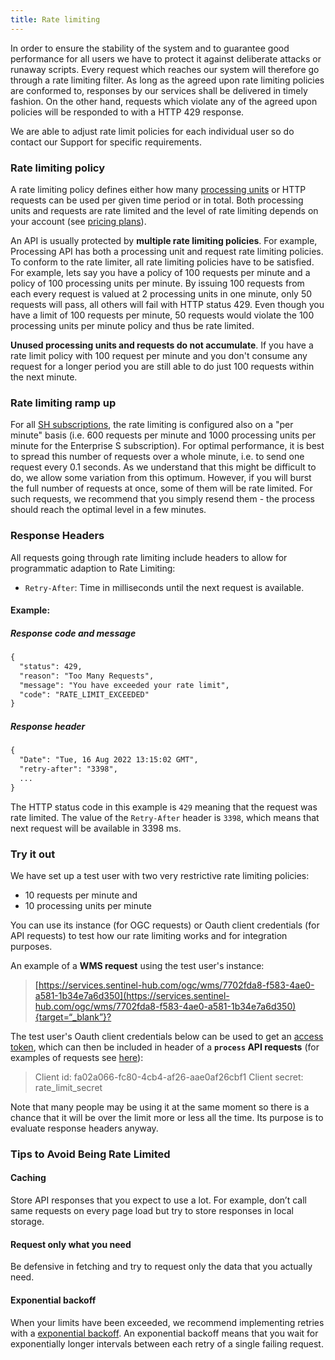 ```yaml
---
title: Rate limiting
---
```


In order to ensure the stability of the system and to guarantee good
performance for all users we have to protect it against deliberate
attacks or runaway scripts. Every request which reaches our system will
therefore go through a rate limiting filter. As long as the agreed upon
rate limiting policies are conformed to, responses by our services shall
be delivered in timely fashion. On the other hand, requests which
violate any of the agreed upon policies will be responded to with a HTTP
429 response.

We are able to adjust rate limit policies for each individual user so do
contact our Support for specific requirements.

### Rate limiting policy

A rate limiting policy defines either how many [processing
units](/APIs/SentinelHub/Overview/ProcessingUnit.qmd) or HTTP requests
can be used per given time period or in total. Both processing units and
requests are rate limited and the level of rate limiting depends on your
account (see [pricing
plans](https://www.sentinel-hub.com/pricing/){target="_blank"}).

An API is usually protected by **multiple rate limiting policies**. For
example, Processing API has both a processing unit and request rate
limiting policies. To conform to the rate limiter, all rate limiting
policies have to be satisfied. For example, lets say you have a policy
of 100 requests per minute and a policy of 100 processing units per
minute. By issuing 100 requests from each every request is valued at 2
processing units in one minute, only 50 requests will pass, all others
will fail with HTTP status 429. Even though you have a limit of 100
requests per minute, 50 requests would violate the 100 processing units
per minute policy and thus be rate limited.

**Unused processing units and requests do not accumulate**. If you have
a rate limit policy with 100 request per minute and you don\'t consume
any request for a longer period you are still able to do just 100
requests within the next minute.

### Rate limiting ramp up

For all [SH
subscriptions](https://www.sentinel-hub.com/pricing/){target="_blank"},
the rate limiting is configured also on a \"per minute\" basis (i.e. 600
requests per minute and 1000 processing units per minute for the
Enterprise S subscription). For optimal performance, it is best to
spread this number of requests over a whole minute, i.e. to send one
request every 0.1 seconds. As we understand that this might be difficult
to do, we allow some variation from this optimum. However, if you will
burst the full number of requests at once, some of them will be rate
limited. For such requests, we recommend that you simply resend them -
the process should reach the optimal level in a few minutes.

### Response Headers

All requests going through rate limiting include headers to allow for
programmatic adaption to Rate Limiting:

-   `Retry-After`: Time in milliseconds until the next request is
    available.

#### Example:

##### Response code and message

``` default
{
  "status": 429,
  "reason": "Too Many Requests",
  "message": "You have exceeded your rate limit",
  "code": "RATE_LIMIT_EXCEEDED"
}
```

##### Response header

``` default
{
  "Date": "Tue, 16 Aug 2022 13:15:02 GMT",
  "retry-after": "3398",
  ...
}
```

The HTTP status code in this example is `429` meaning that the request
was rate limited. The value of the `Retry-After` header is `3398`, which
means that next request will be available in 3398 ms.

### Try it out

We have set up a test user with two very restrictive rate limiting
policies:

-   10 requests per minute and
-   10 processing units per minute

You can use its instance (for OGC requests) or Oauth client credentials
(for API requests) to test how our rate limiting works and for
integration purposes.

An example of a **WMS request** using the test user\'s instance:

> [[https://services.sentinel-hub.com/ogc/wms/7702fda8-f583-4ae0-a581-1b34e7a6d350](https://services.sentinel-hub.com/ogc/wms/7702fda8-f583-4ae0-a581-1b34e7a6d350){target="_blank"}?](https://services.sentinel-hub.com/ogc/wms/7702fda8-f583-4ae0-a581-1b34e7a6d350?service=WMS&request=GetMap&layers=TRUE-COLOR&&format=image%2Fjpeg&version=1.1.1&width=512&height=512&srs=EPSG%3A3857&bbox=1878516.407136492,6095394.383573096,1888300.3467569945,6105178.3231936){target="_blank"}

The test user\'s Oauth client credentials below can be used to get an
[access token](/APIs/SentinelHub/Overview/Authentication.qmd), which can
then be included in header of a **`process` API requests** (for examples
of requests see [here]()):

> Client id: fa02a066-fc80-4cb4-af26-aae0af26cbf1 Client secret:
> rate_limit_secret

Note that many people may be using it at the same moment so there is a
chance that it will be over the limit more or less all the time. Its
purpose is to evaluate response headers anyway.

### Tips to Avoid Being Rate Limited

#### Caching

Store API responses that you expect to use a lot. For example, don't
call same requests on every page load but try to store responses in
local storage.

#### Request only what you need

Be defensive in fetching and try to request only the data that you
actually need.

#### Exponential backoff

When your limits have been exceeded, we recommend implementing retries
with a [exponential
backoff](https://en.wikipedia.org/wiki/Exponential_backoff){target="_blank"}.
An exponential backoff means that you wait for exponentially longer
intervals between each retry of a single failing request.
